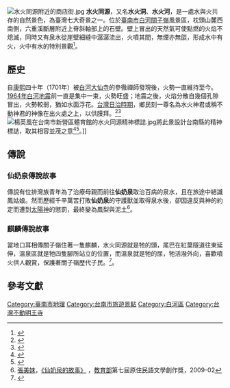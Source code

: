 {{coord|23.322175|120.485038|display=title}} 
{{Infobox 台灣景點
|name= 水火同源
|image=水火同源.JPG
|imagename=水火同源
|class= 自然景色
|location= {{ROC}}[[臺南市|臺南市]][[白河區|白河]][[關子嶺|關子嶺]]
}}
[[File:水火同源附近的商店街.jpg|thumb]]
'''水火同源'''，又名'''水火洞'''、'''水火河'''，是一處水與火共存的自然景色，為臺灣七大奇景之一。位於[[臺南市|臺南市]][[白河區|白河]][[關子嶺|關子嶺]]風景區，枕頭山麓西南側，六重溪斷層附近上脊斜軸部上的石壁。壁上冒出的天然氣可使點燃的火焰不熄滅，同時又有泉水從崖壁細縫中潺潺流出，火噴其間，無煙亦無燄，形成水中有火，火中有水的特別景觀<ref>{{cite web|url=http://guide.easytravel.com.tw/scenic.aspx?PlaceID=546&CityID=17&AreaID=233|title=台南縣景點 水火同源|author=|date=|publisher=台灣旅遊景點|language=zh-tw|accessdate=2015-02-24|archive-date=2014-08-09|archive-url=https://web.archive.org/web/20140809000419/http://guide.easytravel.com.tw/scenic.aspx?CityID=17&AreaID=233&PlaceID=546|dead-url=no}}</ref>。

== 歷史 ==

自[[康熙|康熙]]四十年（1701年）被[[白河大仙寺|白河大仙寺]]的參徹禪師發現後，火勢一直維持至今。[[1964年白河地震|1964年白河地震]]前一直是集中一束，火勢旺盛；地震之後，火焰分散自幾個孔隙冒出，火勢較弱，猶如水面浮花。[[台灣日治時期|台灣日治時期]]，鄉民刻一尊名為水火神君或稱不動神君的神像在出火處之上，以供膜拜。<ref>{{cite web|url=http://guanziling.erufa.com/view.html|title=關子嶺溫泉附近景點|author=|date=|publisher=關子嶺介紹|language=zh-tw|accessdate=2015-02-24|archive-date=2015-02-24|archive-url=https://web.archive.org/web/20150224144011/http://guanziling.erufa.com/view.html|dead-url=no}}</ref><ref>{{cite news|url=http://tw.epochtimes.com/b5/8/12/7/n2355002.htm|title=【福哥迷彩遊記】台南縣白河鎮|author=福振翔|date=2009-05-02|publisher=大紀元台灣網|language=zh-tw|accessdate=2015-02-24|archive-date=2015-02-24|archive-url=https://web.archive.org/web/20150224144537/http://tw.epochtimes.com/b5/8/12/7/n2355002.htm|dead-url=no}}</ref>
[[File:楊英風在台南市新營區體育館的水火同源精神標誌.jpg|thumb]]將此景設計台南縣的精神標誌，取其相容並茂之意<ref>{{cite web|url=http://www.art106.com/works.php?id=967&class=16|title=水火同源|author=|date=|publisher=中誠國際藝術|language=zh-tw|accessdate=2015-02-24|archive-url=https://web.archive.org/web/20150224144937/http://www.art106.com/works.php?id=967&class=16|archive-date=2015-02-24|dead-url=yes}}</ref><ref>{{cite web|url=http://www9.tainan.gov.tw/cp/10153/sign.aspx|title=台南縣精神標誌|author=|date=|publisher=台南縣全球資訊網|language=zh-tw|accessdate=2015-02-24|deadurl=yes|archiveurl=https://web.archive.org/web/20160304093103/http://www9.tainan.gov.tw/cp/10153/sign.aspx|archivedate=2016-03-04}}</ref>。]]

== 傳說 ==
=== 仙奶泉傳說故事 ===
{{main|仙奶泉傳說}}
傳說有位排灣族青年為了治療母親而前往'''仙奶泉'''取治百病的泉水，且在旅途中結識鳳姑娘。然而歷經千辛萬苦打敗'''仙奶泉'''的守護獸並取得泉水後，卻因違反與神的約定而遭到[[阿道|太陽神]]的懲罰，最終變為鳳梨與泥土<ref name="仙奶泉的故事">[[張美妹|張美妹]]，[http://www1.iprtc.ndhu.edu.tw/2011moeliil/doc/98/26.pdf 《仙奶泉的故事》] {{Wayback|url=http://www1.iprtc.ndhu.edu.tw/2011moeliil/doc/98/26.pdf |date=20210722045503 }}，[[中華民國教育部|教育部]]第七屆原住民語文學創作獎，2009-02</ref>。

=== 麒麟傳說故事 ===
當地口耳相傳關子嶺住著一隻麒麟，水火同源就是牠的頭，尾巴在紅葉隧道往東延伸，溫泉區就是牠四隻腳所站立的位置，而溫泉就是牠的尿，牠活潑外向，喜歡噴火供人觀賞，保護著關子嶺歷代子民。<ref>{{cite book |author=邱瑞寅 |url=http://publications.culture.tainan.gov.tw/front/bin/ptdetail.phtml?Part=A20151026011&Category=101142 |title=《白河古早店仔口：二十四里踏查錄》 |publisher=台南縣白河鎮店仔口文教協會台語文學讀書會 |location=台灣 |isbn=9789868669505 |date=2010年10月 |accessdate=2019-08-15 |archive-date=2020-07-17 |archive-url=https://web.archive.org/web/20200717121241/http://publications.culture.tainan.gov.tw/front/bin/ptdetail.phtml?Part=A20151026011&Category=101142 |dead-url=no }}</ref>。


== 參考文獻 ==
{{reflist}}

{{commons category|Water and Fire Cave}}

{{台灣地景}}
[[Category:臺南市地理|Category:臺南市地理]]
[[Category:台南市旅遊景點|Category:台南市旅遊景點]]
[[Category:白河區|Category:白河區]]
[[Category:台灣不動明王寺|Category:台灣不動明王寺]]